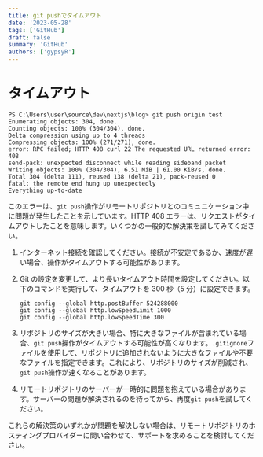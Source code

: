 ```yaml
---
title: git pushでタイムアウト
date: '2023-05-28'
tags: ['GitHub']
draft: false
summary: 'GitHub'
authors: ['gypsyR']
---
```


# タイムアウト

```
PS C:\Users\user\source\dev\nextjs\blog> git push origin test
Enumerating objects: 304, done.
Counting objects: 100% (304/304), done.
Delta compression using up to 4 threads
Compressing objects: 100% (271/271), done.
error: RPC failed; HTTP 408 curl 22 The requested URL returned error: 408
send-pack: unexpected disconnect while reading sideband packet
Writing objects: 100% (304/304), 6.51 MiB | 61.00 KiB/s, done.
Total 304 (delta 111), reused 138 (delta 21), pack-reused 0
fatal: the remote end hung up unexpectedly
Everything up-to-date
```

このエラーは、`git push`操作がリモートリポジトリとのコミュニケーション中に問題が発生したことを示しています。HTTP 408 エラーは、リクエストがタイムアウトしたことを意味します。いくつかの一般的な解決策を試してみてください。

1. インターネット接続を確認してください。接続が不安定であるか、速度が遅い場合、操作がタイムアウトする可能性があります。

2. Git の設定を変更して、より長いタイムアウト時間を設定してください。以下のコマンドを実行して、タイムアウトを 300 秒（5 分）に設定できます。

   ```
   git config --global http.postBuffer 524288000
   git config --global http.lowSpeedLimit 1000
   git config --global http.lowSpeedTime 300
   ```

3. リポジトリのサイズが大きい場合、特に大きなファイルが含まれている場合、`git push`操作がタイムアウトする可能性が高くなります。`.gitignore`ファイルを使用して、リポジトリに追加されないように大きなファイルや不要なファイルを指定できます。これにより、リポジトリのサイズが削減され、`git push`操作が速くなることがあります。

4. リモートリポジトリのサーバーが一時的に問題を抱えている場合があります。サーバーの問題が解決されるのを待ってから、再度`git push`を試してください。

これらの解決策のいずれかが問題を解決しない場合は、リモートリポジトリのホスティングプロバイダーに問い合わせて、サポートを求めることを検討してください。
